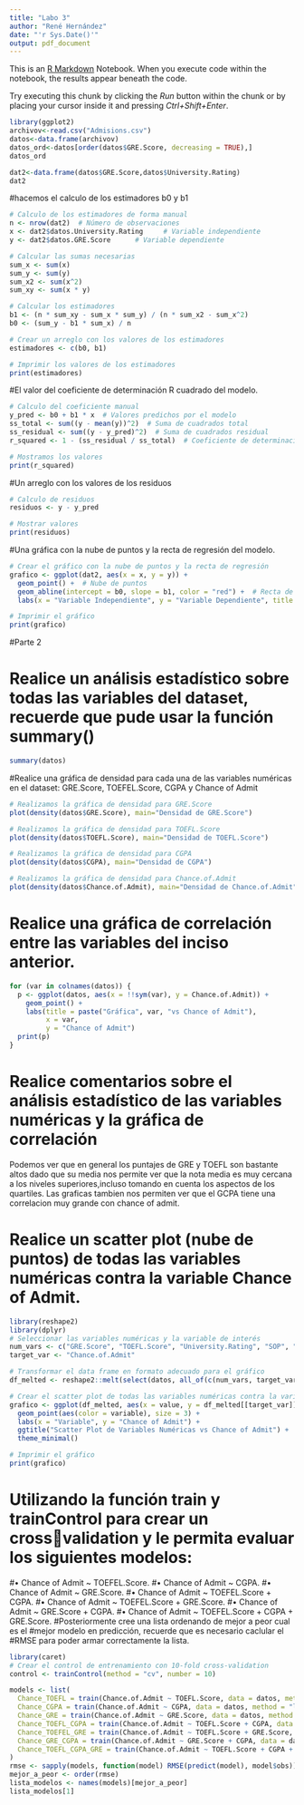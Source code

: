 ---
title: "Labo 3"
author: "René Hernández"
date: "'r Sys.Date()'"
output: pdf_document
---

This is an [R Markdown](http://rmarkdown.rstudio.com) Notebook. When you execute code within the notebook, the results appear beneath the code. 

Try executing this chunk by clicking the *Run* button within the chunk or by placing your cursor inside it and pressing *Ctrl+Shift+Enter*. 

```{r}
library(ggplot2)
archivov<-read.csv("Admisions.csv")
datos<-data.frame(archivov)
datos_ord<-datos[order(datos$GRE.Score, decreasing = TRUE),]
datos_ord
```

```{r}
dat2<-data.frame(datos$GRE.Score,datos$University.Rating)
dat2
```

#hacemos el calculo de los estimadores b0 y b1
```{r}
# Calculo de los estimadores de forma manual
n <- nrow(dat2)  # Número de observaciones
x <- dat2$datos.University.Rating     # Variable independiente
y <- dat2$datos.GRE.Score      # Variable dependiente

# Calcular las sumas necesarias
sum_x <- sum(x)
sum_y <- sum(y)
sum_x2 <- sum(x^2)
sum_xy <- sum(x * y)

# Calcular los estimadores
b1 <- (n * sum_xy - sum_x * sum_y) / (n * sum_x2 - sum_x^2)
b0 <- (sum_y - b1 * sum_x) / n

# Crear un arreglo con los valores de los estimadores
estimadores <- c(b0, b1)

# Imprimir los valores de los estimadores
print(estimadores)

```
#El valor del coeficiente de determinación R cuadrado del modelo.
```{r}
# Calculo del coeficiente manual
y_pred <- b0 + b1 * x  # Valores predichos por el modelo
ss_total <- sum((y - mean(y))^2)  # Suma de cuadrados total
ss_residual <- sum((y - y_pred)^2)  # Suma de cuadrados residual
r_squared <- 1 - (ss_residual / ss_total)  # Coeficiente de determinación

# Mostramos los valores
print(r_squared)
```
#Un arreglo con los valores de los residuos
```{r}
# Calculo de residuos
residuos <- y - y_pred

# Mostrar valores
print(residuos)
```
#Una gráfica con la nube de puntos y la recta de regresión del modelo.
```{r}
# Crear el gráfico con la nube de puntos y la recta de regresión
grafico <- ggplot(dat2, aes(x = x, y = y)) +
  geom_point() +  # Nube de puntos
  geom_abline(intercept = b0, slope = b1, color = "red") +  # Recta de regresión
  labs(x = "Variable Independiente", y = "Variable Dependiente", title = "Nube de Puntos y Recta de Regresión")  # Etiquetas de los ejes y título

# Imprimir el gráfico
print(grafico)
```
#Parte 2

# Realice un análisis estadístico sobre todas las variables del dataset, recuerde que pude usar la función summary()
```{r}
summary(datos)
```
#Realice una gráfica de densidad para cada una de las variables  numéricas en el dataset: GRE.Score, TOEFEL.Score, CGPA y Chance of Admit
```{r}
# Realizamos la gráfica de densidad para GRE.Score
plot(density(datos$GRE.Score), main="Densidad de GRE.Score")

# Realizamos la gráfica de densidad para TOEFL.Score
plot(density(datos$TOEFL.Score), main="Densidad de TOEFL.Score")

# Realizamos la gráfica de densidad para CGPA
plot(density(datos$CGPA), main="Densidad de CGPA")

# Realizamos la gráfica de densidad para Chance.of.Admit
plot(density(datos$Chance.of.Admit), main="Densidad de Chance.of.Admit")
```
# Realice una gráfica de correlación entre las variables del inciso anterior.
```{r}
for (var in colnames(datos)) {
  p <- ggplot(datos, aes(x = !!sym(var), y = Chance.of.Admit)) +
    geom_point() +
    labs(title = paste("Gráfica", var, "vs Chance of Admit"),
         x = var,
         y = "Chance of Admit")
  print(p)
}
```
# Realice comentarios sobre el análisis estadístico de las variables  numéricas y la gráfica de correlación

Podemos ver que en general los puntajes de GRE y TOEFL son bastante altos dado que su media nos permite ver que la nota media es muy cercana a los niveles superiores,incluso tomando en cuenta los aspectos de los quartiles. Las graficas tambien nos permiten ver que el GCPA tiene una correlacion muy grande con chance of admit.

# Realice un scatter plot (nube de puntos) de todas las variables numéricas contra la variable Chance of Admit.
```{r}
library(reshape2)
library(dplyr)
# Seleccionar las variables numéricas y la variable de interés
num_vars <- c("GRE.Score", "TOEFL.Score", "University.Rating", "SOP", "LOR", "CGPA","Research")
target_var <- "Chance.of.Admit"

# Transformar el data frame en formato adecuado para el gráfico
df_melted <- reshape2::melt(select(datos, all_of(c(num_vars, target_var))), id.vars = target_var)

# Crear el scatter plot de todas las variables numéricas contra la variable de interés
grafico <- ggplot(df_melted, aes(x = value, y = df_melted[[target_var]])) +
  geom_point(aes(color = variable), size = 3) +
  labs(x = "Variable", y = "Chance of Admit") +
  ggtitle("Scatter Plot de Variables Numéricas vs Chance of Admit") +
  theme_minimal()

# Imprimir el gráfico
print(grafico)
```

# Utilizando la función train y trainControl para crear un crossvalidation y le permita evaluar los siguientes modelos:
#• Chance of Admit ~ TOEFEL.Score.
#• Chance of Admit ~ CGPA.
#• Chance of Admit ~ GRE.Score.
#• Chance of Admit ~ TOEFEL.Score + CGPA.
#• Chance of Admit ~ TOEFEL.Score + GRE.Score.
#• Chance of Admit ~ GRE.Score + CGPA.
#• Chance of Admit ~ TOEFEL.Score + CGPA + GRE.Score.
#Posteriormente cree una lista ordenando de mejor a peor cual es el 
#mejor modelo en predicción, recuerde que es necesario caclular el 
#RMSE para poder armar correctamente la lista.
```{r}
library(caret)
# Crear el control de entrenamiento con 10-fold cross-validation
control <- trainControl(method = "cv", number = 10)

models <- list(
  Chance_TOEFL = train(Chance.of.Admit ~ TOEFL.Score, data = datos, method = "lm", trControl = control),
  Chance_CGPA = train(Chance.of.Admit ~ CGPA, data = datos, method = "lm", trControl = control),
  Chance_GRE = train(Chance.of.Admit ~ GRE.Score, data = datos, method = "lm", trControl = control),
  Chance_TOEFL_CGPA = train(Chance.of.Admit ~ TOEFL.Score + CGPA, data = datos, method = "lm", trControl = control),
  Chance_TOEFEL_GRE = train(Chance.of.Admit ~ TOEFL.Score + GRE.Score, data = datos, method = "lm", trControl = control),
  Chance_GRE_CGPA = train(Chance.of.Admit ~ GRE.Score + CGPA, data = datos, method = "lm", trControl = control),
  Chance_TOEFL_CGPA_GRE = train(Chance.of.Admit ~ TOEFL.Score + CGPA + GRE.Score, data = datos, method = "lm", trControl = control)
)
rmse <- sapply(models, function(model) RMSE(predict(model), model$obs))
mejor_a_peor <- order(rmse)
lista_modelos <- names(models)[mejor_a_peor]
lista_modelos[1]
```







